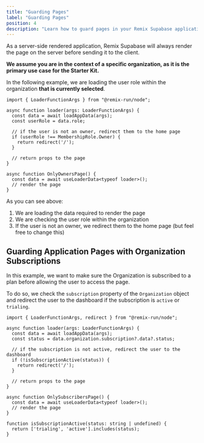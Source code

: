 ```yaml
---
title: "Guarding Pages"
label: "Guarding Pages"
position: 4
description: "Learn how to guard pages in your Remix Supabase application"
---
```


As a server-side rendered application, Remix Supabase will always render the page on the server before sending it to the client.

**We assume you are in the context of a specific organization, as it is the primary use case for the Starter Kit.**

In the following example, we are loading the user role within the organization **that is currently selected**.

```tsx
import { LoaderFunctionArgs } from "@remix-run/node";

async function loader(args: LoaderFunctionArgs) {
  const data = await loadAppData(args);
  const userRole = data.role;

  // if the user is not an owner, redirect them to the home page
  if (userRole !== MembershipRole.Owner) {
    return redirect('/');
  }

  // return props to the page
}

async function OnlyOwnersPage() {
  const data = await useLoaderData<typeof loader>();
  // render the page
}
```

As you can see above:

1. We are loading the data required to render the page
2. We are checking the user role within the organization
3. If the user is not an owner, we redirect them to the home page (but feel free to change this)

## Guarding Application Pages with Organization Subscriptions

In this example, we want to make sure the Organization is subscribed to a plan before allowing the user to access the page.

To do so, we check the `subscription` property of the `Organization` object and redirect the user to the dashboard if the subscription is `active` or `trialing`.

```tsx
import { LoaderFunctionArgs, redirect } from "@remix-run/node";

async function loader(args: LoaderFunctionArgs) {
  const data = await loadAppData(args);
  const status = data.organization.subscription?.data?.status;

  // if the subscription is not active, redirect the user to the dashboard
  if (!isSubscriptionActive(status)) {
    return redirect('/');
  }

  // return props to the page
}

async function OnlySubscribersPage() {
  const data = await useLoaderData<typeof loader>();
  // render the page
}

function isSubscriptionActive(status: string | undefined) {
  return ['trialing', 'active'].includes(status);
}
```